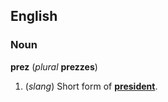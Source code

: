 ==English==
===Noun===
'''prez''' (''plural'' '''prezzes''')

#(''slang'') Short form of '''[[president]]'''.